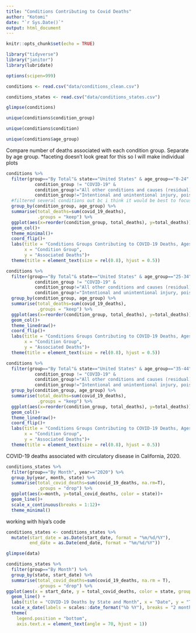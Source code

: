 ```yaml
---
title: "Conditions Contributing to Covid Deaths"
author: "Kotomi"
date: "`r Sys.Date()`"
output: html_document
---
```


```r
knitr::opts_chunk$set(echo = TRUE)
```


```r
library("tidyverse")
library("janitor")
library(lubridate)
```

```r
options(scipen=999)
```


```r
conditions <- read.csv("data/conditions_clean.csv")
```

```r
conditions_states <- read.csv("data/conditions_states.csv")
```


```r
glimpse(conditions)
```

```r
unique(conditions$condition_group)
```
```r
unique(conditions$condition)
```
```r
unique(conditions$age_group)
```


Compare number of deaths associated with each condition group. Separate by age group. *faceting doesn't look great for this so I will make individual plots
```r
conditions %>% 
  filter(group=="By Total"& state=="United States" & age_group=="0-24" & 
           condition_group != "COVID-19" & 
           condition_group!="All other conditions and causes (residual)" & 
           condition_group!="Intentional and unintentional injury, poisoning, and other adverse events") %>% 
  #filtered several conditions out bc i think it would be best to focus on non-COVID health conditions. it also simplifies the plot
  group_by(condition_group, age_group) %>% 
  summarise(total_deaths=sum(covid_19_deaths),
            .groups = "keep") %>% 
  ggplot(aes(x=reorder(condition_group, total_deaths), y=total_deaths))+
  geom_col()+
  theme_minimal()+
  coord_flip()+
  labs(title = "Conditions Groups Contributing to COVID-19 Deaths, Ages 0-24 years",
       x = "Condition Group",
       y = "Associated Deaths")+
  theme(title = element_text(size = rel(0.8), hjust = 0.5))
```

```r
conditions %>% 
  filter(group=="By Total"& state=="United States" & age_group=="25-34" & 
           condition_group != "COVID-19" & 
           condition_group!="All other conditions and causes (residual)" & 
           condition_group!="Intentional and unintentional injury, poisoning, and other adverse events") %>% 
  group_by(condition_group, age_group) %>% 
  summarise(total_deaths=sum(covid_19_deaths),
            .groups = "keep") %>% 
  ggplot(aes(x=reorder(condition_group, total_deaths), y=total_deaths))+
  geom_col()+
  theme_linedraw()+
  coord_flip()+
  labs(title = "Conditions Groups Contributing to COVID-19 Deaths, Ages 25-34 years",
       x = "Condition Group",
       y = "Associated Deaths")+
  theme(title = element_text(size = rel(0.8), hjust = 0.5))
```

```r
conditions %>% 
  filter(group=="By Total"& state=="United States" & age_group=="35-44" & 
           condition_group != "COVID-19" & 
           condition_group!="All other conditions and causes (residual)" & 
           condition_group!="Intentional and unintentional injury, poisoning, and other adverse events") %>% 
  group_by(condition_group, age_group) %>% 
  summarise(total_deaths=sum(covid_19_deaths),
            .groups = "keep") %>% 
  ggplot(aes(x=reorder(condition_group, total_deaths), y=total_deaths))+
  geom_col()+
  theme_linedraw()+
  coord_flip()+
  labs(title = "Conditions Groups Contributing to COVID-19 Deaths, Ages 35-44 years",
       x = "Condition Group",
       y = "Associated Deaths")+
  theme(title = element_text(size = rel(0.8), hjust = 0.5))
```


COVID-19 deaths associated with circulatory disease in California, 2020.
```r
conditions_states %>% 
  filter(group=="By Month", year=="2020") %>%
  group_by(year, month, state) %>% 
  summarise(total_covid_deaths=sum(covid_19_deaths, na.rm=T),
            .groups = "drop") %>% 
  ggplot(aes(x=month, y=total_covid_deaths, color = state))+
  geom_line()+
  scale_x_continuous(breaks = 1:12)+
  theme_minimal()
```



working with hiya's code
```r
conditions_states <- conditions_states %>%
  mutate(start_date = as.Date(start_date, format = "%m/%d/%Y"),
         end_date = as.Date(end_date, format = "%m/%d/%Y"))
```

```r
glimpse(data)
```
```r

conditions_states %>% 
  filter(group=="By Month") %>% 
  group_by(state, start_date) %>% 
  summarise(total_covid_deaths=sum(covid_19_deaths, na.rm = T),
            .groups = "drop") %>% 
ggplot(aes(x = start_date, y = total_covid_deaths, color = state, group = state)) +
  geom_line() +
  labs(title = "COVID-19 Deaths by State and Month", x = "Date", y = "Total Deaths", color = "State") +
  scale_x_date(labels = scales::date_format("%b %Y"), breaks = "2 months") +
  theme(
    legend.position = "bottom",
    axis.text.x = element_text(angle = 70, hjust = 1))

```





